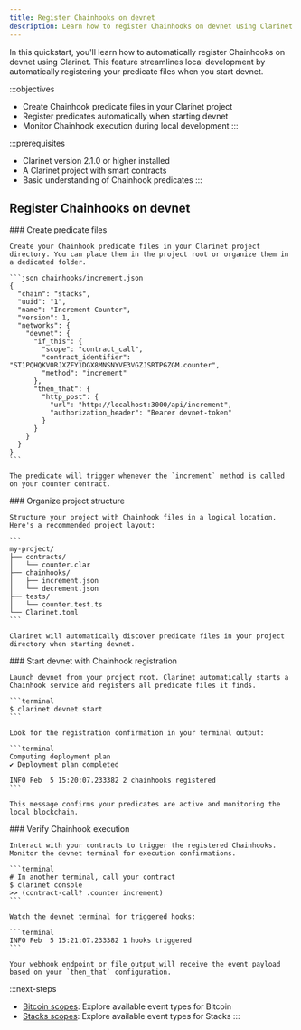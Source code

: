 ```yaml
---
title: Register Chainhooks on devnet
description: Learn how to register Chainhooks on devnet using Clarinet for local development and testing.
---
```


In this quickstart, you'll learn how to automatically register Chainhooks on devnet using Clarinet. This feature streamlines local development by automatically registering your predicate files when you start devnet.

:::objectives
- Create Chainhook predicate files in your Clarinet project
- Register predicates automatically when starting devnet
- Monitor Chainhook execution during local development
:::

:::prerequisites
- Clarinet version 2.1.0 or higher installed
- A Clarinet project with smart contracts
- Basic understanding of Chainhook predicates
:::

## Register Chainhooks on devnet

<Steps>
  <Step>
    ### Create predicate files
    
    Create your Chainhook predicate files in your Clarinet project directory. You can place them in the project root or organize them in a dedicated folder.

    ```json chainhooks/increment.json
    {
      "chain": "stacks",
      "uuid": "1",
      "name": "Increment Counter",
      "version": 1,
      "networks": {
        "devnet": {
          "if_this": {
            "scope": "contract_call",
            "contract_identifier": "ST1PQHQKV0RJXZFY1DGX8MNSNYVE3VGZJSRTPGZGM.counter",
            "method": "increment"
          },
          "then_that": {
            "http_post": {
              "url": "http://localhost:3000/api/increment",
              "authorization_header": "Bearer devnet-token"
            }
          }
        }
      }
    }
    ```

    The predicate will trigger whenever the `increment` method is called on your counter contract.
  </Step>

  <Step>
    ### Organize project structure
    
    Structure your project with Chainhook files in a logical location. Here's a recommended project layout:

    ```
    my-project/
    ├── contracts/
    │   └── counter.clar
    ├── chainhooks/
    │   ├── increment.json
    │   └── decrement.json
    ├── tests/
    │   └── counter.test.ts
    └── Clarinet.toml
    ```

    Clarinet will automatically discover predicate files in your project directory when starting devnet.
  </Step>

  <Step>
    ### Start devnet with Chainhook registration
    
    Launch devnet from your project root. Clarinet automatically starts a Chainhook service and registers all predicate files it finds.

    ```terminal
    $ clarinet devnet start
    ```

    Look for the registration confirmation in your terminal output:

    ```terminal
    Computing deployment plan
    ✔ Deployment plan completed
    
    INFO Feb  5 15:20:07.233382 2 chainhooks registered
    ```

    This message confirms your predicates are active and monitoring the local blockchain.
  </Step>

  <Step>
    ### Verify Chainhook execution
    
    Interact with your contracts to trigger the registered Chainhooks. Monitor the devnet terminal for execution confirmations.

    ```terminal
    # In another terminal, call your contract
    $ clarinet console
    >> (contract-call? .counter increment)
    ```

    Watch the devnet terminal for triggered hooks:

    ```terminal
    INFO Feb  5 15:21:07.233382 1 hooks triggered
    ```

    Your webhook endpoint or file output will receive the event payload based on your `then_that` configuration.
  </Step>
</Steps>

:::next-steps
- [Bitcoin scopes](/tools/chainhook/bitcoin-scopes): Explore available event types for Bitcoin
- [Stacks scopes](/tools/chainhook/stacks-scopes): Explore available event types for Stacks
:::